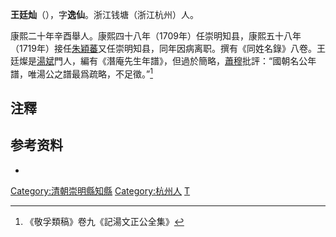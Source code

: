 '''王廷灿'''（{{bd|?||?|}}），字'''逸仙'''。浙江钱塘（浙江杭州）人。

康熙二十年辛酉舉人。康熙四十八年（1709年）任崇明知县，康熙五十八年（1719年）接任[[朱穎蕃|朱穎蕃]]又任崇明知县，同年因病离职。撰有《同姓名錄》八卷。王廷燦是[[湯斌|湯斌]]門人，編有《潛庵先生年譜》，但過於簡略，[[蕭穆|蕭穆]]批評：“國朝名公年譜，唯湯公之譜最爲疏略，不足徵。”<ref>《敬孚類稿》卷九《記湯文正公全集》</ref>

==注釋==
{{reflist}}

==参考资料==
* {{cite book|author=编纂委员会  |title=《上海旧政权建置志》 |year=2001年 |publisher=上海社会科学院出版社 |location=上海 |isbn=7-80618-881-9}}

{{start box}}
{{succession box|[[曹锋嗣|曹锋嗣]]|[[周薇_(清朝)|周薇]]|[[崇明县|崇明县]][[知县|知县]]|1709年－1713年}}
{{end box}}

{{DEFAULTSORT:Wang王}}
[[Category:清朝崇明縣知縣|Category:清朝崇明縣知縣]]
[[Category:杭州人|Category:杭州人]]
[[Category:王姓|T]]